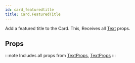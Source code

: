 ```yaml
---
id: card_featuredtitle
title: Card.FeaturedTitle
---
```



Add a featured title to the Card.
This, Receives all [Text](text#props) props.

## Props

:::note
Includes all props from [TextProps](/docs/documentation/text#props), [TextProps](https://reactnative.dev/docs/text#props)
:::
